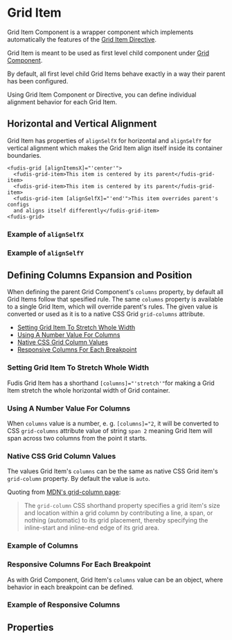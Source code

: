 
<Meta title="Components/Grid/Grid Item" />

# Grid Item

Grid Item Component is a wrapper component which implements automatically the features of the [Grid Item Directive](/docs/directives-grid-grid-item--documentation).

Grid Item is meant to be used as first level child component under [Grid Component](/docs/components-grid-grid--documentation).

By default, all first level child Grid Items behave exactly in a way their parent has been configured.

Using Grid Item Component or Directive, you can define individual alignment behavior for each Grid Item.

## Horizontal and Vertical Alignment

Grid Item has properties of `alignSelfX` for horizontal and `alignSelfY` for vertical alignment which makes the Grid Item align itself inside its container boundaries.

```
<fudis-grid [alignItemsX]="'center'">
  <fudis-grid-item>This item is centered by its parent</fudis-grid-item>
  <fudis-grid-item>This item is centered by its parent</fudis-grid-item>
  <fudis-grid-item [alignSelfX]="'end'">This item overrides parent's configs
  and aligns itself differently</fudis-grid-item>
<fudis-grid>
```

### Example of `alignSelfX`

<Canvas of={GridItemStories.AlignSelfX} />

### Example of `alignSelfY`

<Canvas of={GridItemStories.AlignSelfY} />

## Defining Columns Expansion and Position

When defining the parent Grid Component's `columns` property, by default all Grid Items follow that spesified rule. The same `columns` property is available to a single Grid Item, which will override parent's rules. The given value is converted or used as it is to a native CSS Grid `grid-columns` attribute.

- [Setting Grid Item To Stretch Whole Width](#setting-grid-item-to-stretch-whole-width)
- [Using A Number Value For Columns](#using-a-number-value-for-columns)
- [Native CSS Grid Column Values](#native-css-grid-column-values)
- [Responsive Columns For Each Breakpoint](#responsive-columns-for-each-breakpoint)

### Setting Grid Item To Stretch Whole Width

Fudis Grid Item has a shorthand `[columns]="'stretch'"`for making a Grid Item stretch the whole horizontal width of Grid container.

### Using A Number Value For Columns

When `columns` value is a number, e. g. `[columns]="2`, it will be converted to CSS `grid-columns` attribute value of string `span 2` meaning Grid Item will span across two columns from the point it starts.

### Native CSS Grid Column Values

The values Grid Item's `columns` can be the same as native CSS Grid item's `grid-column` property. By default the value is `auto`.

Quoting from [MDN's grid-column page](https://developer.mozilla.org/en-US/docs/Web/CSS/grid-column):

> The `grid-column` CSS shorthand property specifies a grid item's size and location within a grid column by contributing a line, a span, or nothing (automatic) to its grid placement, thereby specifying the inline-start and inline-end edge of its grid area.

### Example of Columns

<Canvas of={GridItemStories.Columns} />

### Responsive Columns For Each Breakpoint

As with Grid Component, Grid Item's `columns` value can be an object, where behavior in each breakpoint can be defined.

### Example of Responsive Columns

<Canvas of={GridItemStories.ResponsiveColumns} />

## Properties

<ArgTypes of={GridItemComponent} />
